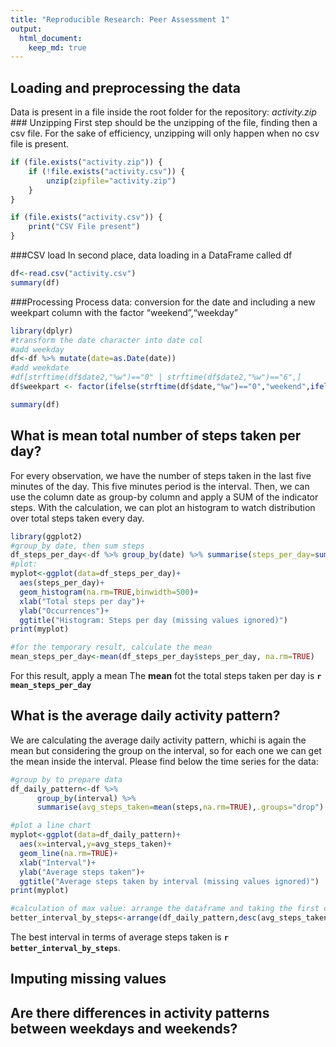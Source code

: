 ```yaml
---
title: "Reproducible Research: Peer Assessment 1"
output: 
  html_document:
    keep_md: true
---
```



## Loading and preprocessing the data
Data is present in a file inside the root folder for the repository: 
*activity.zip*
### Unzipping
First step should be the unzipping of the file, finding then a csv file. For the
sake of efficiency, unzipping will only happen when no csv file is present.
```r
if (file.exists("activity.zip")) {
    if (!file.exists("activity.csv")) {
        unzip(zipfile="activity.zip")
    }
}

if (file.exists("activity.csv")) {
    print("CSV File present")    
}
```

###CSV load
In second place, data loading in a DataFrame called df
```r
df<-read.csv("activity.csv")
summary(df)
```

###Processing
Process data: conversion for the date and including a new weekpart column with
the factor "weekend","weekday"
```r
library(dplyr)
#transform the date character into date col
#add weekday
df<-df %>% mutate(date=as.Date(date))
#add weekdate
#df[strftime(df$date2,"%w")=="0" | strftime(df$date2,"%w")=="6",]
df$weekpart <- factor(ifelse(strftime(df$date,"%w")=="0","weekend",ifelse(strftime(df$date,"%w")=="6","weekend","weekday")))

summary(df)
```


## What is mean total number of steps taken per day?
For every observation, we have the number of steps taken in the last five 
minutes of the day. This five minutes period is the interval. 
Then, we can use
the column date as group-by column and apply a SUM of the indicator steps.
With the calculation, we can plot an histogram to watch distribution over total
steps taken every day.
```r
library(ggplot2)
#group_by date, then sum steps
df_steps_per_day<-df %>% group_by(date) %>% summarise(steps_per_day=sum(steps,na.rm=TRUE),.groups="drop")
#plot:
myplot<-ggplot(data=df_steps_per_day)+
  aes(steps_per_day)+
  geom_histogram(na.rm=TRUE,binwidth=500)+
  xlab("Total steps per day")+
  ylab("Occurrences")+
  ggtitle("Histogram: Steps per day (missing values ignored)")
print(myplot)

#for the temporary result, calculate the mean
mean_steps_per_day<-mean(df_steps_per_day$steps_per_day, na.rm=TRUE)
```
For this result, apply a mean
The **mean** fot the total steps taken per day is **`r mean_steps_per_day`**


## What is the average daily activity pattern?
We are calculating the average daily activity pattern, whichi is again the mean
but considering the group on the interval, so for each one we can get the mean
inside the interval.
Please find below the time series for the data:
```r
#group by to prepare data
df_daily_pattern<-df %>% 
      group_by(interval) %>% 
      summarise(avg_steps_taken=mean(steps,na.rm=TRUE),.groups="drop")

#plot a line chart
myplot<-ggplot(data=df_daily_pattern)+
  aes(x=interval,y=avg_steps_taken)+
  geom_line(na.rm=TRUE)+
  xlab("Interval")+
  ylab("Average steps taken")+
  ggtitle("Average steps taken by interval (missing values ignored)")
print(myplot)

#calculation of max value: arrange the dataframe and taking the first column
better_interval_by_steps<-arrange(df_daily_pattern,desc(avg_steps_taken))[1,1]
```

The best interval in terms of average steps taken is **`r better_interval_by_steps`**.


## Imputing missing values



## Are there differences in activity patterns between weekdays and weekends?
